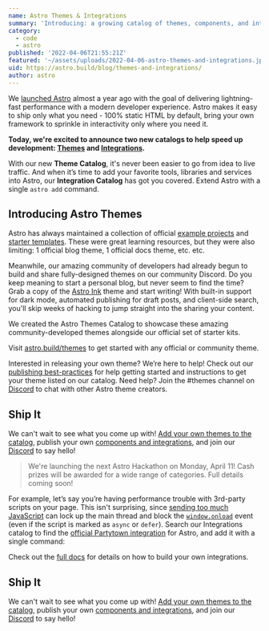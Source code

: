 ```yaml
---
name: Astro Themes & Integrations
summary: 'Introducing: a growing catalog of themes, components, and integrations to jumpstart your next Astro project.'
category:
  - code
  - astro
published: '2022-04-06T21:55:21Z'
featured: '~/assets/uploads/2022-04-06-astro-themes-and-integrations.jpg'
uid: https://astro.build/blog/themes-and-integrations/
author: astro
---
```



We [launched Astro](https://astro.build/blog/introducing-astro/) almost a year ago with the goal of delivering lightning-fast performance with a modern developer experience. Astro makes it easy to ship only what you need - 100% static HTML by default, bring your own framework to sprinkle in interactivity only where you need it.

**Today, we're excited to announce two new catalogs to help speed up development: [Themes](https://astro.build/themes) and [Integrations](https://astro.build/integrations).**

<ArticlePhoto
  src={themesIntegrations}
  caption="Screenshot of Astro's themes and integrations catalogs"
  alt="Introducing the new Astro Themes & Integrations Catalogs"
/>

With our new **Theme Catalog**, it's never been easier to go from idea to live traffic. And when it’s time to add your favorite tools, libraries and services into Astro, our **Integration Catalog** has got you covered. Extend Astro with a single `astro add` command.

## Introducing Astro Themes

Astro has always maintained a collection of official [example projects](https://github.com/withastro/astro/tree/main/examples) and [starter templates](https://astro.new/). These were great learning resources, but they were also limiting: 1 official blog theme, 1 official docs theme, etc. etc.

Meanwhile, our amazing community of developers had already begun to build and share fully-designed themes on our community Discord. Do you keep meaning to start a personal blog, but never seem to find the time? Grab a copy of the [Astro Ink](https://github.com/one-aalam/astro-ink) theme and start writing! With built-in support for dark mode, automated publishing for draft posts, and client-side search, you'll skip weeks of hacking to jump straight into the sharing your content.

We created the Astro Themes Catalog to showcase these amazing community-developed themes alongside our official set of starter kits.

<ArticlePhoto
  src={themes}
  caption="Screenshot of Astro's themes catalog"
  alt="Introducing the new Astro Themes Catalog"
/>

Visit [astro.build/themes](http://astro.build/themes) to get started with any official or community theme.

Interested in releasing your own theme? We’re here to help! Check out our [publishing best-practices](https://docs.astro.build/en/guides/publish-to-npm/#packagejson) for help getting started and instructions to get your theme listed on our catalog. Need help? Join the #themes channel on [Discord](https://astro.build/chat) to chat with other Astro theme creators.

## Ship It

We can't wait to see what you come up with! [Add your own themes to the catalog](https://github.com/withastro/astro.build/issues/new/choose), publish your own [components and integrations](https://docs.astro.build/en/guides/publish-to-npm/#integrations-library), and join our [Discord](https://astro.build/chat) to say hello!

> We're launching the next Astro Hackathon on Monday, April 11! Cash prizes will be awarded for a wide range of categories. Full details coming soon!

For example, let’s say you’re having performance trouble with 3rd-party scripts on your page. This isn't surprising, since [sending too much JavaScript](https://web.dev/web/fundamentals/performance/optimizing-content-efficiency/javascript-startup-optimization/) can lock up the main thread and block the [`window.onload`](https://developer.mozilla.org/en/docs/Web/API/GlobalEventHandlers/onload) event (even if the script is marked as `async` or `defer`). Search our Integrations catalog to find the [official Partytown integration](https://github.com/withastro/astro/tree/main/packages/integrations/partytown) for Astro, and add it with a single command:

<ArticlePhoto
  src={partytown}
  caption="Command prompt previewing the new 'astro add partytown' CLI tool"
  alt="Add Partytown to your Astro site with a single command"
/>

Check out the [full docs](https://docs.astro.build/en/reference/integrations-reference/) for details on how to build your own integrations.

## Ship It

We can't wait to see what you come up with! [Add your own themes to the catalog](https://github.com/withastro/astro.build/issues/new/choose), publish your own [components and integrations](https://docs.astro.build/en/guides/publish-to-npm/#integrations-library), and join our [Discord](https://astro.build/chat) to say hello!
